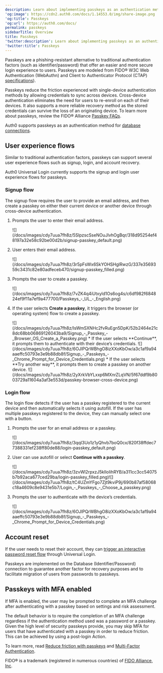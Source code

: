```yaml
---
description: Learn about implementing passkeys as an authentication method
'og:image': https://cdn2.auth0.com/docs/1.14553.0/img/share-image.png
'og:title': Passkeys
'og:url': https://auth0.com/docs/
permalink: passkeys
sidebarTitle: Overview
title: Passkeys
'twitter:description': Learn about implementing passkeys as an authentication method
'twitter:title': Passkeys
---
```

Passkeys are a phishing-resistant alternative to traditional authentication factors (such as identifier/password) that offer an easier and more secure login experience to users. Passkeys are modeled from FIDO® W3C Web Authentication (WebAuthn) and Client to Authenticator Protocol (CTAP) [specifications](https://fidoalliance.org/specs/fido-v2.1-ps-20210615/fido-client-to-authenticator-protocol-v2.1-ps-errata-20220621.html#intro)).

Passkeys reduce the friction experienced with single-device authentication methods by allowing credentials to sync across devices. Cross-device authentication eliminates the need for users to re-enroll on each of their devices. It also supports a more reliable recovery method as the stored credentials can survive the loss of an originating device. To learn more about passkeys, review the FIDO® Alliance [Passkey FAQs](https://fidoalliance.org/passkeys/#faq).

Auth0 supports passkeys as an authentication method for [database connections](/docs/authenticate/database-connections).

## User experience flows

Similar to traditional authentication factors, passkeys can support several user experience flows such as signup, login, and account recovery.

<Callout icon="file-lines" color="#0EA5E9" iconType="regular">

Auth0 Universal Login currently supports the signup and login user experience flows for passkeys.

</Callout>

### Signup flow

The signup flow requires the user to provide an email address, and then create a passkey on either their current device or another device through cross-device authentication.

1. Prompts the user to enter their email address.

   <Frame>![](/docs/images/cdy7uua7fh8z/5SlpzscSseNOuJlvhOgBqr/318d95254ef48197a32e58c92be00d2b/signup-passkey_default.png)</Frame>
2. User enters their email address.

   <Frame>![](/docs/images/cdy7uua7fh8z/3r5pFsWx6SkYOHSHglRwzG/337e3569359c3431c82e80adfeceb470/signup-passkey_filled.png)</Frame>
3. Prompts the user to create a passkey.

   <Frame>![](/docs/images/cdy7uua7fh8z/7vZK4q4iUtxyld1Os6og4s/c6df982f684824ef9f11a7ef9a477700/Passkeys_-_UL_-_English.png)</Frame>
4. If the user selects **Create a passkey**, it triggers the browser (or operating system) flow to create a passkey.

   <Frame>![](/docs/images/cdy7uua7fh8z/IsWmSXNHc2fvRuEgn5DpK/52b2464e21c8dc68bb06869126043ba9/Signup_-_Passkey_-_Browser_OS_Create_a_Passkey.png)</Frame>
   * If the user selects **Continue**, it prompts them to authenticate with their device’s credentials.

     <Frame>![](/docs/images/cdy7uua7fh8z/6OJlPQrWBhgO8izXXoKbOw/a3c1af9a94aaeffc50793e3e9b88db8f/Signup_-_Passkeys_-_Chrome_Prompt_for_Device_Credentials.png)</Frame>
   * If the user selects **Try another way**, it prompts them to create a passkey on another device.

     <Frame>![](/docs/images/cdy7uua7fh8z/2yXrkVbYLxxp6MXnrZLqVN/5f67ddf9b8003729a11604a3af3e553d/passkey-browser-cross-device.png)</Frame>

### Login flow

The login flow detects if the user has a passkey registered to the current device and then automatically selects it using autofill. If the user has multiple passkeys registered to the device, they can manually select one with a button.

1. Prompts the user for an email address or a passkey.

   <Frame>![](/docs/images/cdy7uua7fh8z/3qqI3Uo1z1yQhvb7boQ0cx/820f38ffdec77388331ef238ff80de88/login-passkey_default.png)</Frame>
2. User can use autofill or select **Continue with a passkey**.

   <Frame>![](/docs/images/cdy7uua7fh8z/3zvWl2rpxzJ5klloIihRYB/a311cc3cc54075b7b92aca677ced29ba/login-passkey_filled.png)</Frame><Frame>![](/docs/images/cdy7uua7fh8z/tC4UZmYFgo7Zjt9kviP9j/690b87af58068c18a4609c8e9431e5b7/Login_-_Passkeys_-_Choose_a_passkey.png)</Frame>
3. Prompts the user to authenticate with the device’s credentials.

   <Frame>![](/docs/images/cdy7uua7fh8z/6OJlPQrWBhgO8izXXoKbOw/a3c1af9a94aaeffc50793e3e9b88db8f/Signup_-_Passkeys_-_Chrome_Prompt_for_Device_Credentials.png)</Frame>

## Account reset

If the user needs to reset their account, they can [trigger an interactive password reset flow](/docs/authenticate/database-connections/password-change#universal-login-page) through <Tooltip tip="Universal Login: Your application redirects to Universal Login, hosted on Auth0's Authorization Server, to verify a user's identity." cta="View Glossary" href="/docs/glossary?term=Universal+Login">Universal Login</Tooltip>.

Passkeys are implemented on the Database (Identifier/Password) connection to guarantee another factor for recovery purposes and to facilitate migration of users from passwords to passkeys.

## Passkeys with MFA enabled

If <Tooltip tip="Multi-factor authentication (MFA): User authentication process that uses a factor in addition to username and password such as a code via SMS." cta="View Glossary" href="/docs/glossary?term=MFA">MFA</Tooltip> is enabled, the user may be prompted to complete an MFA challenge after authenticating with a passkey based on settings and risk assessment.

The default behavior is to require the completion of an MFA challenge regardless if the authentication method used was a password or a passkey. Given the high level of security passkeys provide, you may skip MFA for users that have authenticated with a passkey in order to reduce friction. This can be achieved by using a post-login Action.

To learn more, read [Reduce friction with passkeys](/docs/customize/actions/explore-triggers/signup-and-login-triggers/login-trigger#reduce-friction-with-passkeys) and [Multi-Factor Authentication](/docs/secure/multi-factor-authentication).

<Callout icon="file-lines" color="#0EA5E9" iconType="regular">

FIDO® is a trademark (registered in numerous countries) of [FIDO Alliance, Inc](https://fidoalliance.org/).

</Callout>